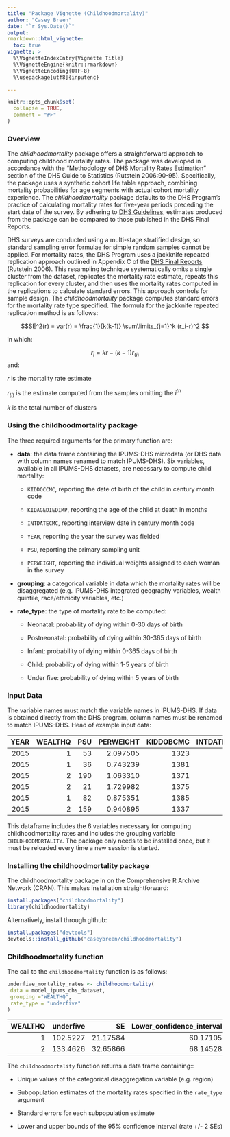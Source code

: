 ---
title: "Package Vignette (Childhoodmortality)"
author: "Casey Breen"
date: "`r Sys.Date()`"
output:
rmarkdown::html_vignette:
  toc: true
vignette: >
  %\VignetteIndexEntry{Vignette Title}
  %\VignetteEngine{knitr::rmarkdown}
  %\VignetteEncoding{UTF-8}
  %\usepackage[utf8]{inputenc}

---

```{r setup, include = FALSE}
knitr::opts_chunk$set(
  collapse = TRUE,
  comment = "#>"
)
```


### Overview

The *childhoodmortality* package offers a straightforward approach to computing childhood mortality rates. The package was developed in accordance with the “Methodology of DHS Mortality Rates Estimation” section of the DHS Guide to Statistics (Rutstein 2006:90-95). Specifically, the package uses a synthetic cohort life table approach, combining mortality probabilities for age segments with actual cohort mortality experience. The *childhoodmortality* package defaults to the DHS Program’s practice of calculating mortality rates for five-year periods preceding the start date of the survey. By adhering to [DHS Guidelines](https://dhsprogram.com/pubs/pdf/DHSG1/Guide_to_DHS_Statistics_29Oct2012_DHSG1.pdf), estimates produced from the package can be compared to those published in the DHS Final Reports.

DHS surveys are conducted using a multi-stage stratified design, so standard sampling error formulae for simple random samples cannot be applied. For mortality rates, the DHS Program uses a jackknife repeated replication approach outlined in Appendix C of the [DHS Final Reports](https://dhsprogram.com/pubs/pdf/FR293/FR293.pdf) (Rutstein 2006). This resampling technique systematically omits a single cluster from the dataset, replicates the mortality rate estimate, repeats this replication for every cluster, and then uses the mortality rates computed in the replications to calculate standard errors. This approach controls for sample design. The *childhoodmortality* package computes standard errors for the mortality rate type specified. The formula for the jackknife repeated replication method is as follows: 


$$SE^2(r) = var(r) = \frac{1}{k(k-1)} \sum\limits_{j=1}^k (r_i-r)^2 $$

in which:

$$r_i =kr-(k-1)r_{(i)}$$
and:

   $r$     is the mortality rate estimate

   $r_{(i)}$   is the estimate computed from the samples omitting the $i^{th}$ 

   $k$       is the total number of clusters
   

### Using the childhoodmortality package

The three required arguments for the primary function \texttt{childhoodmortality()} are:

- __data__: the data frame containing the IPUMS-DHS microdata (or DHS data with column names renamed to match IPUMS-DHS). Six variables, available in all IPUMS-DHS datasets, are necessary to compute child mortality:

    * `KIDDOCCMC`, reporting the date of birth of the child in century month code

    * `KIDAGEDIEDIMP`, reporting the age of the child at death in months

    * `INTDATECMC`, reporting interview date in century month code

    * `YEAR`, reporting the year the survey was fielded

    * `PSU`, reporting the primary sampling unit
  
    * `PERWEIGHT`, reporting the individual weights assigned to each woman in the survey


- __grouping__: a categorical variable in data which the mortality rates will be disaggregated (e.g. IPUMS-DHS integrated geography variables, wealth quintile, race/ethnicity variables, etc.)

    
- __rate_type__: the type of mortality rate to be computed: 

    * Neonatal: probability of dying within 0-30 days of birth
    
    * Postneonatal: probability of dying within 30-365 days of birth
    
    * Infant: probability of dying within 0-365 days of birth
    
    * Child: probability of dying within 1-5 years of birth
    
    * Under five: probability of dying within 5 years of birth
    

### Input Data

The variable names must match the variable names in IPUMS-DHS. If data is obtained directly from the DHS program, column names must be renamed to match IPUMS-DHS. Head of example input data: 

| YEAR| WEALTHQ| PSU| PERWEIGHT| KIDDOBCMC| INTDATECMC| KIDAGEDIEDIMP|
|----:|-------:|---:|---------:|---------:|----------:|-------------:|
| 2015|       1|  53|  2.097505|      1323|       1387|            NA|
| 2015|       1|  36|  0.743239|      1381|       1387|             0|
| 2015|       2| 190|  1.063310|      1371|       1389|            NA|
| 2015|       2|  21|  1.729982|      1375|       1387|            NA|
| 2015|       1|  82|  0.875351|      1385|       1386|            NA|
| 2015|       2| 159|  0.940895|      1337|       1388|            NA|


This dataframe includes the 6 variables necessary for computing childhoodmortality rates and includes the grouping variable `CHILDHOODMORTALITY`. The package only needs to be installed once, but it must be reloaded every time a new session is started. 

### Installing the childhoodmortality package

The childhoodmortality package in on the Comprehensive R Archive Network (CRAN). This makes installation straightforward:   
  
    
```{r, eval = FALSE}
install.packages("childhoodmortality")
library(childhoodmortality)

```

Alternatively, install through github: 
  
  
```{r, eval = FALSE}
install.packages("devtools")
devtools::install_github("caseybreen/childhoodmortality")

```
  
    
### Childhoodmortality function

The call to the `childhoodmortality` function is as follows:  



```{r, eval = FALSE}  
underfive_mortality_rates <- childhoodmortality(
 data = model_ipums_dhs_dataset,
 grouping ="WEALTHQ",
 rate_type = "underfive"
)

```


| WEALTHQ| underfive|       SE| Lower_confidence_interval| Upper_confidence_interval|
|-------:|---------:|--------:|-------------------------:|-------------------------:|
|       1|  102.5227| 21.17584|                  60.17105|                  144.8744|
|       2|  133.4626| 32.65866|                  68.14528|                  198.7799|  

  
The `childhoodmortality` function returns a data frame containing:: 

- Unique values of the categorical disaggregation variable (e.g. region)

- Subpopulation estimates of the mortality rates specified in the `rate_type` argument 

- Standard errors for each subpopulation estimate

- Lower and upper bounds of the 95% confidence interval (rate +/- 2 SEs)





